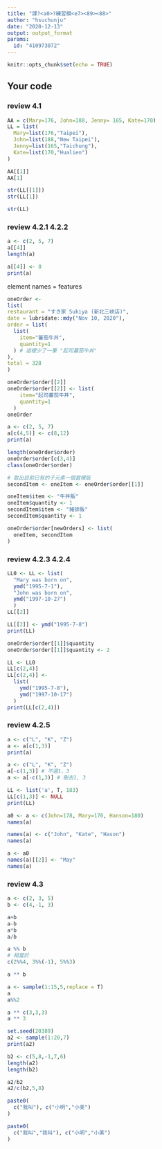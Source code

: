---
title: "課?<a0>?練習模<e7><89><88>"
author: "hsuchunju"
date: "2020-12-13"
output: output_format
params:
  id: "410973072"
---

```{r setup, include=FALSE}
knitr::opts_chunk$set(echo = TRUE)
```

## Your code

### review 4.1
```{r}
AA = c(Mary=176, John=188, Jenny= 165, Kate=170)
LL = list(
  Mary=list(176,"Taipei"),
  John=list(188,"New Taipei"),
  Jenny=list(165,"Taichung"),
  Kate=list(170,"Hualien")
)
```

```{r}
AA[[1]]
AA[1]
```


```{r}
str(LL[[1]])
str(LL[1])
```

```{r}
str(LL)
```

### review 4.2.1 4.2.2

```{r}
a <- c(2, 5, 7)
a[[4]]
length(a)
```

```{r}
a[[4]] <- 8
print(a)
```
element names = features
```{r}
oneOrder <-
list(
restaurant = "すき家 Sukiya (新北三峽店)",
date = lubridate::mdy("Nov 10, 2020"),
order = list(
  list(
    item="蕃茄牛丼",
    quantity=1
  ) # 這裡少了一筆 "起司蕃茄牛丼"
),
total = 328
)
```

```{r}
oneOrder$order[[2]]
oneOrder$order[[2]] <- list(
    item="起司蕃茄牛丼",
    quantity=1
  )
oneOrder
```

```{r}
a <- c(2, 5, 7)
a[c(4,5)] <- c(8,12)
print(a)
```

```{r}
length(oneOrder$order)
oneOrder$order[c(3,4)]
class(oneOrder$order)
```

```{r}
# 取出目前已有的子元素一個當模版
secondItem <- oneItem <- oneOrder$order[[1]]

oneItem$item <- "牛丼飯"
oneItem$quantity <- 1
secondItem$item <- "豬排飯"
secondItem$quantity <- 1

oneOrder$order[newOrders] <- list(
  oneItem, secondItem
)
```

### review 4.2.3 4.2.4

```{r}
LL0 <- LL <- list(
  "Mary was born on", 
  ymd("1995-7-1"),
  "John was born on",
  ymd("1997-10-27")
  )
LL[[2]]
```

```{r}
LL[[2]] <- ymd("1995-7-8")
print(LL)
```

```{r}
oneOrder$order[[1]]$quantity
oneOrder$order[[1]]$quantity <- 2
```

```{r}
LL <- LL0
LL[c(2,4)]
LL[c(2,4)] <- 
  list(
    ymd("1995-7-8"),
    ymd("1997-10-17")
  )
print(LL[c(2,4)])
```

### review 4.2.5

```{r}
a <- c("L", "K", "Z")
a <- a[c(1,3)]
print(a)
```

```{r}
a <- c("L", "K", "Z")
a[-c(1,3)] # 不選1，3 
a <- a[-c(1,3)] # 刪去1, 3
```

```{r}
LL <- list('a', T, 183)
LL[c(1,3)] <- NULL 
print(LL) 
```

```{r}
a0 <- a <- c(John=178, Mary=170, Hanson=180)
names(a)

names(a) <- c("John", "Kate", "Hason")
names(a)

a <- a0
names(a)[[2]] <- "May"
names(a)
```
### review 4.3

```{r}
a <- c(2, 3, 5)
b <- c(4,-1, 3)
```

```{r}
a+b
a-b
a*b
a/b
```

```{r}
a %% b
# 相當於
c(2%%4, 3%%(-1), 5%%3)

a ** b
```

```{r}
a <- sample(1:15,5,replace = T)
a
a%%2
```

```{r}
a ** c(3,3,3)
a ** 3
```

```{r}
set.seed(20389)
a2 <- sample(1:20,7)
print(a2)
```

```{r}
b2 <- c(5,8,-1,7,6)
length(a2)
length(b2)
```

```{r}
a2/b2
a2/c(b2,5,8)
```

```{r}
paste0(
  c("我叫"), c("小明","小美")
)
```

```{r}
paste0(
  c("我叫","我叫"), c("小明","小美")
)
```

